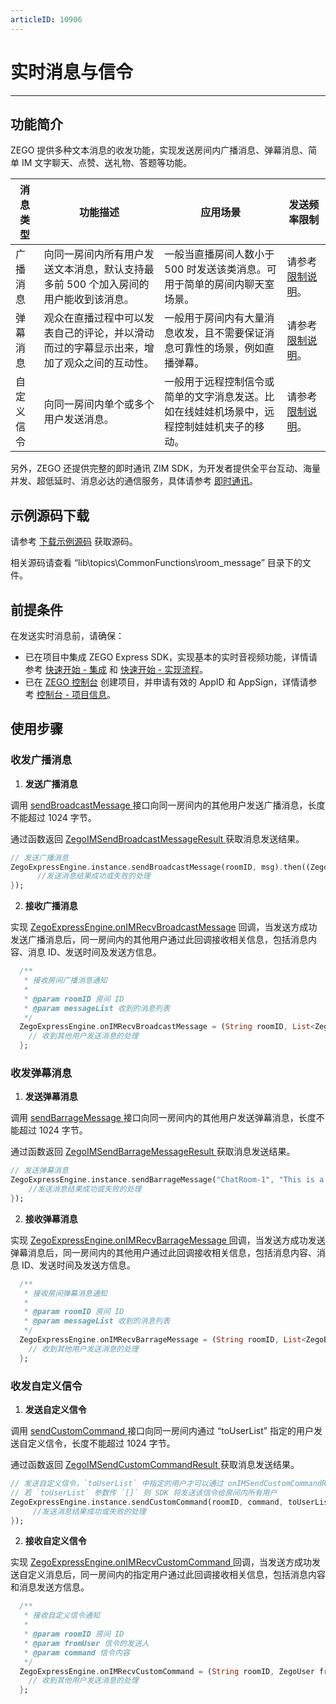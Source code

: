```yaml
---
articleID: 10906
---
```

# 实时消息与信令

- - -

## 功能简介


ZEGO 提供多种文本消息的收发功能，实现发送房间内广播消息、弹幕消息、简单 IM 文字聊天、点赞、送礼物、答题等功能。


| 消息类型 | 功能描述 | 应用场景 | 发送频率限制 |
|-------|--------|--------|--------|
| 广播消息 | 向同一房间内所有用户发送文本消息，默认支持最多前 500 个加入房间的用户能收到该消息。 | 一般当直播房间人数小于 500 时发送该类消息。可用于简单的房间内聊天室场景。 | 请参考 [限制说明](!ExpressVideoSDK-OverView/Restrictions)。 |
| 弹幕消息 | 观众在直播过程中可以发表自己的评论，并以滑动而过的字幕显示出来，增加了观众之间的互动性。 | 一般用于房间内有大量消息收发，且不需要保证消息可靠性的场景，例如直播弹幕。 | 请参考 [限制说明](!ExpressVideoSDK-OverView/Restrictions)。|
| 自定义信令 | 向同一房间内单个或多个用户发送消息。 | 一般用于远程控制信令或简单的文字消息发送。比如在线娃娃机场景中，远程控制娃娃机夹子的移动。 | 请参考 [限制说明](!ExpressVideoSDK-OverView/Restrictions)。 

另外，ZEGO 还提供完整的即时通讯 ZIM SDK，为开发者提供全平台互动、海量并发、超低延时、消息必达的通信服务，具体请参考 [即时通讯](!IM-Introduction/Overview)。























## 示例源码下载

请参考 [下载示例源码](!DownloadDemo/DownloadDemo) 获取源码。

相关源码请查看 “lib\topics\CommonFunctions\room_message” 目录下的文件。

## 前提条件

在发送实时消息前，请确保：

- 已在项目中集成 ZEGO Express SDK，实现基本的实时音视频功能，详情请参考 [快速开始 - 集成](!Integration/SDK_Integration) 和 [快速开始 - 实现流程](!Integration/Solution_Implementation)。
- 已在 [ZEGO 控制台](https://console.zego.im) 创建项目，并申请有效的 AppID 和 AppSign，详情请参考 [控制台 - 项目信息](https://doc-zh.zego.im/article/12107)。

## 使用步骤

### 收发广播消息

1. **发送广播消息**

  调用 [sendBroadcastMessage ](https://doc-zh.zego.im/unique-api/express-video-sdkhttps://doc-zh.zego.im/article/dart_flutter/zego_express_engine/ZegoExpressEngineIM/sendBroadcastMessage.html) 接口向同一房间内的其他用户发送广播消息，长度不能超过 1024 字节。

  通过函数返回 [ZegoIMSendBroadcastMessageResult ](https://doc-zh.zego.im/unique-api/express-video-sdkhttps://doc-zh.zego.im/article/dart_flutter/zego_express_engine/ZegoIMSendBroadcastMessageResult-class.html) 获取消息发送结果。

  ```dart
  // 发送广播消息
  ZegoExpressEngine.instance.sendBroadcastMessage(roomID, msg).then((ZegoIMSendBroadcastMessageResult result) {
        //发送消息结果成功或失败的处理
  });
  ```

2. **接收广播消息**

  实现 [ZegoExpressEngine.onIMRecvBroadcastMessage](https://doc-zh.zego.im/unique-api/express-video-sdkhttps://doc-zh.zego.im/article/dart_flutter/zego_express_engine/ZegoExpressEngine/onIMRecvBroadcastMessage.html) 回调，当发送方成功发送广播消息后，同一房间内的其他用户通过此回调接收相关信息，包括消息内容、消息 ID、发送时间及发送方信息。

  ```dart
    /**
     * 接收房间广播消息通知
     *
     * @param roomID 房间 ID
     * @param messageList 收到的消息列表
     */
    ZegoExpressEngine.onIMRecvBroadcastMessage = (String roomID, List<ZegoBroadcastMessageInfo> messageList) {
      // 收到其他用户发送消息的处理
    };
  ```

### 收发弹幕消息

1. **发送弹幕消息**

  调用 [sendBarrageMessage ](https://doc-zh.zego.im/unique-api/express-video-sdkhttps://doc-zh.zego.im/article/dart_flutter/zego_express_engine/ZegoExpressEngineIM/sendBarrageMessage.html) 接口向同一房间内的其他用户发送弹幕消息，长度不能超过 1024 字节。

  通过函数返回 [ZegoIMSendBarrageMessageResult ](https://doc-zh.zego.im/unique-api/express-video-sdkhttps://doc-zh.zego.im/article/dart_flutter/zego_express_engine/ZegoIMSendBarrageMessageResult-class.html) 获取消息发送结果。

  ```dart
  // 发送弹幕消息
  ZegoExpressEngine.instance.sendBarrageMessage("ChatRoom-1", "This is a barrage message").then((ZegoIMSendBarrageMessageResult result){
      //发送消息结果成功或失败的处理
  });
  ```

2. **接收弹幕消息**

  实现 [ZegoExpressEngine.onIMRecvBarrageMessage ](https://doc-zh.zego.im/unique-api/express-video-sdkhttps://doc-zh.zego.im/article/dart_flutter/zego_express_engine/ZegoExpressEngine/onIMRecvBarrageMessage.html) 回调，当发送方成功发送弹幕消息后，同一房间内的其他用户通过此回调接收相关信息，包括消息内容、消息 ID、发送时间及发送方信息。

  ```dart
    /**
     * 接收房间弹幕消息通知
     *
     * @param roomID 房间 ID
     * @param messageList 收到的消息列表
     */
    ZegoExpressEngine.onIMRecvBarrageMessage = (String roomID, List<ZegoBarrageMessageInfo> messageList) {
      // 收到其他用户发送消息的处理
    }; 
  ``` 

### 收发自定义信令

1. **发送自定义信令**

  调用 [sendCustomCommand ](https://doc-zh.zego.im/unique-api/express-video-sdkhttps://doc-zh.zego.im/article/dart_flutter/zego_express_engine/ZegoExpressEngineIM/sendCustomCommand.html) 接口向同一房间内通过 “toUserList” 指定的用户发送自定义信令，长度不能超过 1024 字节。

  通过函数返回 [ZegoIMSendCustomCommandResult ](https://doc-zh.zego.im/unique-api/express-video-sdkhttps://doc-zh.zego.im/article/dart_flutter/zego_express_engine/ZegoIMSendCustomCommandResult-class.html) 获取消息发送结果。

  ```dart
  // 发送自定义信令，`toUserList` 中指定的用户才可以通过 onIMSendCustomCommandResult 收到此信令
  // 若 `toUserList` 参数传 `[]` 则 SDK 将发送该信令给房间内所有用户
  ZegoExpressEngine.instance.sendCustomCommand(roomID, command, toUserList).then((ZegoIMSendCustomCommandResult result) {
       //发送消息结果成功或失败的处理
  });
  ```

2. **接收自定义信令**

  实现 [ZegoExpressEngine.onIMRecvCustomCommand ](https://doc-zh.zego.im/unique-api/express-video-sdkhttps://doc-zh.zego.im/article/dart_flutter/zego_express_engine/ZegoExpressEngine/onIMRecvCustomCommand.html) 回调，当发送方成功发送自定义消息后，同一房间内的指定用户通过此回调接收相关信息，包括消息内容和消息发送方信息。

  ```dart
    /**
     * 接收自定义信令通知
     *
     * @param roomID 房间 ID
     * @param fromUser 信令的发送人
     * @param command 信令内容
     */
    ZegoExpressEngine.onIMRecvCustomCommand = (String roomID, ZegoUser fromUser, String command) {
      // 收到其他用户发送消息的处理
    };
  ```
